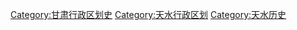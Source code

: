 [[Category:甘肃行政区划史|Category:甘肃行政区划史]]
[[Category:天水行政区划|Category:天水行政区划]]
[[Category:天水历史|Category:天水历史]]